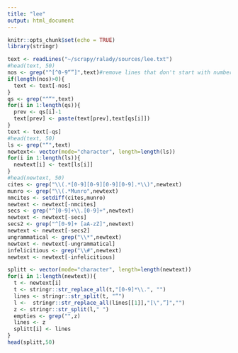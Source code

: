 ```yaml
---
title: "lee"
output: html_document
---
```


```r
knitr::opts_chunk$set(echo = TRUE)
library(stringr)
```

```r
text <- readLines("~/scrapy/ralady/sources/lee.txt")
#head(text, 50)
nos <- grep("^[^0-9“”]",text)#remove lines that don't start with numbers
if(length(nos)>0){
  text <- text[-nos]
}
qs <- grep("^“",text)
for(i in 1:length(qs)){
  prev <- qs[i]-1
  text[prev] <- paste(text[prev],text[qs[i]])
}
text <- text[-qs]
#head(text, 50)
ls <- grep("“",text)
newtext<- vector(mode="character", length=length(ls))
for(i in 1:length(ls)){
  newtext[i] <- text[ls[i]]
}
#head(newtext, 50)
cites <- grep("\\(.*[0-9][0-9][0-9][0-9].*\\)",newtext)
munro <- grep("\\(.*Munro",newtext)
nmcites <- setdiff(cites,munro)
newtext <- newtext[-nmcites]
secs <- grep("^[0-9]+\\.[0-9]+",newtext)
newtext <- newtext[-secs]
secs2 <- grep("^[0-9]+ [aA-zZ]",newtext)
newtext <- newtext[-secs2]
ungrammatical <- grep("\\*",newtext)
newtext <- newtext[-ungrammatical]
infelicitious <- grep("\\#",newtext)
newtext <- newtext[-infelicitious]

splitt <- vector(mode="character", length=length(newtext))
for(i in 1:length(newtext)){
  t <- newtext[i]
  t <- stringr::str_replace_all(t,"[0-9]*\\.", "")
  lines <- stringr::str_split(t, "“")
  l <-  stringr::str_replace_all(lines[[1]],"[\",”]","")
  z <- stringr::str_split(l," ")
  empties <- grep("",z)
  lines <- z
  splitt[i] <- lines
}
head(splitt,50)
```